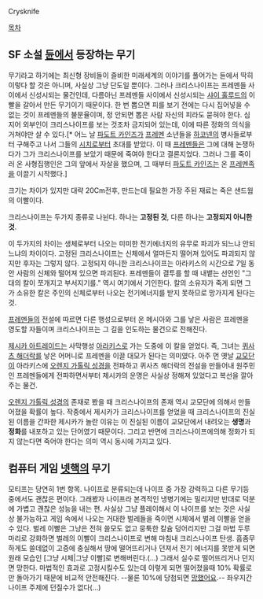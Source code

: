 Crysknife

[[목차]]

== SF 소설 [[듄]]에서 등장하는 무기 ==

무기라고 하기에는 최신형 장비들이 즐비한 미래세계의 이야기를 풀어가는 듄에서 딱히 이렇다 할 것은 아니며, 사실상 그냥 단도일 뿐이다. 그러나 크리스나이프는 프레멘들 사이에서 신성시되는 물건인데, 다름아닌 프레멘들 사이에서 신성시되는 [[샤이 훌루드]]의 이빨을 갈아서 만든 무기이기 때문이다. 한 번 뽑으면 피를 보기 전에는 다시 집어넣을 수 없는 것이 프레멘들의 불문율이며, 정 안되면 뽑은 사람 자신의 피라도 묻혀야 한다. 심지어 외부인이 크리스나이프를 보는 것조차 금지되어 있는데, 이에 따른 정화의 의식을 거쳐야만 살 수 있다.[* 어느 날 [[파도트 카인즈]]가 [[프레멘]] 소년들을 [[하코넨]]의 병사들로부터 구해주고 나서 그들의 [[시치]]로부터 초대를 받았다. 이 때 [[프레멘]]들은 그에 대해 논쟁하다가 그가 크리스나이프를 보았기 때문에 죽여야 한다고 결론지었다. 그러나 그를 죽이러 온 사형집행인은 그의 앞에서 자살을 했으며, 그 때부터 [[파도트 카인즈]]는 온 [[프레멘]]족을 이끌기 시작했다.]

크기는 차이가 있지만 대략 20Cm전후, 만드는데 필요한 가장 주된 재료는 죽은 샌드웜의 이빨이다.

크리스나이프는 두가지 종류로 나뉜다. 하나는 '''고정된 것''', 다른 하나는 '''고정되지 아니한 것'''.

이 두가지의 차이는 생체로부터 나오는 미미한 전기에너지의 유무로 파괴가 되느냐 안되느냐의 차이이다. 고정된 크리스나이프는 신체에서 얼마든지 떨어져 있어도 파괴되지 않지만 후자는 그렇지 않다. 고정되지 아니한 크리스나이프는 아라키스의 시간으로 7일 동안 사람의 신체와 떨어져 있으면 파괴된다. 프레멘들이 결투를 할 때 내뱉는 선언인 "그대의 칼이 쪼개지고 부서지기를." 역시 여기에서 기인한다. 칼의 소유자가 죽게 되면 그가 소유한 칼은 주인의 신체로부터 나오는 전기에너지를 받지 못하므로 망가지게 된다는 것.

[[프레멘]]들의 전설에 따르면 다른 행성으로부터 온 메시아와 그를 낳은 사람은 프레멘을 영도할 자들이며 크리스나이프는 그 길을 인도하는 물건으로 전해진다.

[[제시카 아트레이드]]는 사막행성 [[아라키스]]로 가는 도중에 이 칼을 얻었다. 즉, 그녀는 [[퀴사츠 해더락]]를 낳은 어머니로 프레멘을 이끌 대모가 된다는 의미였다. 아주 먼 옛날 [[교모단]]이 아라키스에 [[오렌지 가톨릭 성경]]을 전파하고 퀴사츠 해더락의 전설을 만들어내 원주민인 프레멘들에게 전파하면서부터 제시카의 운명은 사실상 정해져 있었다고 복선을 깔아주는 물건.

[[오렌지 가톨릭 성경]]의 존재로 봤을 때 크리스나이프의 존재 역시 교모단에 의해서 만들어졌을 확률이 높다. 작중에서 제시카가 크리스나이프를 얻었을 때 크리스나이프의 진실된 이름을 간파한 제시카가 놀란 이유는 이 진실된 이름이 교모단에서 내려오는 '''생명'''과 '''정화'''를 내포하고 있는 단어였기 때문이다. 그리고 반면에 크리스나이프에의해 정화가 되지 않는다면 죽어야 한다는 의미 역시 동시에 가지고 있다.

== 컴퓨터 게임 [[넷핵]]의 무기 ==

모티프는 당연히 1번 항목. 나이프로 분류되는데 나이프 중 가장 강력하고 다른 무기등 중에서도 괜찮은 편이다. 그래봤자 나이프라 본격적인 냉병기에는 밀리지만 반대로 덕분에 가볍고 괜찮은 성능을 내는 편.
사실상 그냥 플레이해서 이 나이프를 보는 것은 사실상 불가능하고 게임 속에서 나오는 거대한 벌레들을 죽이면 시체에서 벌레 이빨을 얻을 수 있다. 벌레 이빨은 그냥은 전혀 쓸모도 없고 뭉툭한 칼슘 덩어리지만 그걸 마법 두루마리로 강화하면 벌레의 이빨이 크리스나이프로 변해 마침내 크리스나이프 탄생. 흠좀무하게도 쓸데없이 고증에 충실해서 땅에 떨어뜨리거나 던져서 전기 에너지를 못받게 되면 원래 모습인 [그냥 시체|그냥 이빨]로 변해버린다.(...) 그래서 실수로 떨어뜨리거나 던지면 망한다. 마법적인 효과로 고정시킬수도 있는데 이렇게 되면 떨어졌을때 10% 확률로만 돌아가기 때문에 비교적 안전해진다. --물론 10%에 당첨되면 [[망했어요]].-- 좌우지간 나이프 주제에 던질수가 없다(...)
